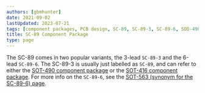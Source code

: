 ```yaml
---
authors: [gbmhunter]
date: 2021-09-02
lastUpdated: 2023-07-21
tags: [component packages, PCB design, SC-89, SC-89-3, SC-89-6, SOD-490, SOD-523]
title: SC-89 Component Package
type: page
---
```


The SC-89 comes in two popular variants, the 3-lead `SC-89-3` and the 6-lead `SC-89-6`. The SC-89-3 is usually just labelled as `SC-89`, and can refer to either the [SOT-490 component package](/pcb-design/component-packages/sot-490-component-package/) or the [SOT-416 component package](/pcb-design/component-packages/sot-416-component-package/). For more info on the `SC-89-6`, see the [SOT-563 (synonym for the SC-89-6) page](/pcb-design/component-packages/sot-563-component-package/).
